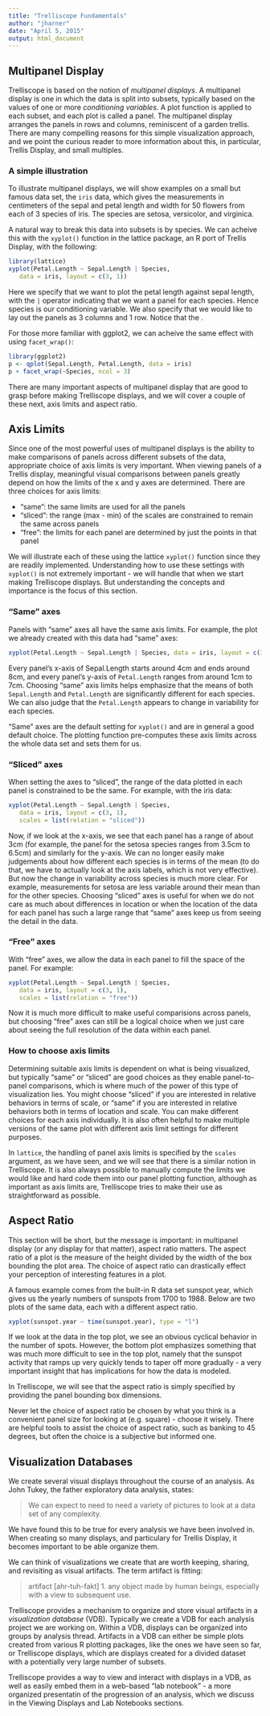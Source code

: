 ```yaml
---
title: "Trelliscope Fundamentals"
author: "jharner"
date: "April 5, 2015"
output: html_document
---
```


## Multipanel Display

Trelliscope is based on the notion of *multipanel displays*. A multipanel display is one in which the data is split into subsets, typically based on the values of one or more *conditioning variables*. A plot function is applied to each subset, and each plot is called a panel. The multipanel display arranges the panels in rows and columns, reminiscent of a garden trellis. There are many compelling reasons for this simple visualization approach, and we point the curious reader to more information about this, in particular, Trellis Display, and small multiples.

### A simple illustration
To illustrate multipanel displays, we will show examples on a small but famous data set, the `iris` data, which gives the measurements in centimeters of the sepal and petal length and width for 50 flowers from each of 3 species of iris. The species are setosa, versicolor, and virginica.

A natural way to break this data into subsets is by species. We can acheive this with the `xyplot()` function in the lattice package, an R port of Trellis Display, with the following:
```r
library(lattice)
xyplot(Petal.Length ~ Sepal.Length | Species, 
   data = iris, layout = c(3, 1))
```

Here we specify that we want to plot the petal length against sepal length, with the `|` operator indicating that we want a panel for each species. Hence species is our conditioning variable. We also specify that we would like to lay out the panels as 3 columns and 1 row. Notice that the .

For those more familiar with ggplot2, we can acheive the same effect with using `facet_wrap()`:
```r
library(ggplot2)
p <- qplot(Sepal.Length, Petal.Length, data = iris)
p + facet_wrap(~Species, ncol = 3)
```

There are many important aspects of multipanel display that are good to grasp before making Trelliscope displays, and we will cover a couple of these next, axis limits and aspect ratio.

## Axis Limits

Since one of the most powerful uses of multipanel displays is the ability to make comparisons of panels across different subsets of the data, appropriate choice of axis limits is very important. When viewing panels of a Trellis display, meaningful visual comparisons between panels greatly depend on how the limits of the x and y axes are determined. There are three choices for axis limits:

* "same": the same limits are used for all the panels  
* "sliced": the range (max - min) of the scales are constrained to remain the same across panels  
* "free": the limits for each panel are determined by just the points in that panel  

We will illustrate each of these using the lattice `xyplot()` function since they are readily implemented. Understanding how to use these settings with `xyplot()` is not extremely important - we will handle that when we start making Trelliscope displays. But understanding the concepts and importance is the focus of this section.

### "Same" axes

Panels with "same" axes all have the same axis limits. For example, the plot we already created with this data had "same" axes:
```r
xyplot(Petal.Length ~ Sepal.Length | Species, data = iris, layout = c(3, 1))
```

Every panel's x-axis of Sepal.Length starts around 4cm and ends around 8cm, and every panel's y-axis of `Petal.Length` ranges from around 1cm to 7cm. Choosing "same" axis limits helps emphasize that the means of both `Sepal.Length` and `Petal.Length` are significantly different for each species. We can also judge that the `Petal.Length` appears to change in variability for each species.

"Same" axes are the default setting for `xyplot()` and are in general a good default choice. The plotting function pre-computes these axis limits across the whole data set and sets them for us.

### "Sliced" axes

When setting the axes to "sliced", the range of the data plotted in each panel is constrained to be the same. For example, with the iris data:
```r
xyplot(Petal.Length ~ Sepal.Length | Species, 
   data = iris, layout = c(3, 1),
   scales = list(relation = "sliced"))
```

Now, if we look at the x-axis, we see that each panel has a range of about 3cm (for example, the panel for the setosa species ranges from 3.5cm to 6.5cm) and similarly for the y-axis. We can no longer easily make judgements about how different each species is in terms of the mean (to do that, we have to actually look at the axis labels, which is not very effective). But now the change in variability across species is much more clear. For example, measurements for setosa are less variable around their mean than for the other species. Choosing "sliced" axes is useful for when we do not care as much about differences in location or when the location of the data for each panel has such a large range that "same" axes keep us from seeing the detail in the data.

### "Free" axes

With "free" axes, we allow the data in each panel to fill the space of the panel. For example:
```r
xyplot(Petal.Length ~ Sepal.Length | Species, 
   data = iris, layout = c(3, 1),
   scales = list(relation = "free"))
```

Now it is much more difficult to make useful comparisions across panels, but choosing "free" axes can still be a logical choice when we just care about seeing the full resolution of the data within each panel.

### How to choose axis limits

Determining suitable axis limits is dependent on what is being visualized, but typically "same" or "sliced" are good choices as they enable panel-to-panel comparisons, which is where much of the power of this type of visualization lies. You might choose "sliced" if you are interested in relative behaviors in terms of scale, or "same" if you are interested in relative behaviors both in terms of location and scale. You can make different choices for each axis individually. It is also often helpful to make multiple versions of the same plot with different axis limit settings for different purposes.

In `lattice`, the handling of panel axis limits is specified by the `scales` argument, as we have seen, and we will see that there is a similar notion in Trelliscope. It is also always possible to manually compute the limits we would like and hard code them into our panel plotting function, although as important as axis limits are, Trelliscope tries to make their use as straightforward as possible.


## Aspect Ratio

This section will be short, but the message is important: in multipanel display (or any display for that matter), aspect ratio matters. The aspect ratio of a plot is the measure of the height divided by the width of the box bounding the plot area. The choice of aspect ratio can drastically effect your perception of interesting features in a plot.

A famous example comes from the built-in R data set sunspot.year, which gives us the yearly numbers of sunspots from 1700 to 1988. Below are two plots of the same data, each with a different aspect ratio.
```r
xyplot(sunspot.year ~ time(sunspot.year), type = "l")
```

If we look at the data in the top plot, we see an obvious cyclical behavior in the number of spots. However, the bottom plot emphasizes something that was much more difficult to see in the top plot, namely that the sunspot activity that ramps up very quickly tends to taper off more gradually - a very important insight that has implications for how the data is modeled.

In Trelliscope, we will see that the aspect ratio is simply specified by providing the panel bounding box dimensions.

Never let the choice of aspect ratio be chosen by what you think is a convenient panel size for looking at (e.g. square) - choose it wisely. There are helpful tools to assist the choice of aspect ratio, such as banking to 45 degrees, but often the choice is a subjective but informed one.

## Visualization Databases

We create several visual displays throughout the course of an analysis. As John Tukey, the father exploratory data analysis, states:

> We can expect to need to need a variety of pictures to look at a data set of any complexity.

We have found this to be true for every analysis we have been involved in. When creating so many displays, and particulary for Trellis Display, it becomes important to be able organize them.

We can think of visualizations we create that are worth keeping, sharing, and revisiting as visual artifacts. The term artifact is fitting:

> artifact [ahr-tuh-fakt]
1. any object made by human beings, especially with a view to subsequent use.

Trelliscope provides a mechanism to organize and store visual artifacts in a *visualization database* (VDB). Typically we create a VDB for each analysis project we are working on. Within a VDB, displays can be organized into groups by analysis thread. Artifacts in a VDB can either be simple plots created from various R plotting packages, like the ones we have seen so far, or Trelliscope displays, which are displays created for a divided dataset with a potentially very large number of subsets.

Trelliscope provides a way to view and interact with displays in a VDB, as well as easily embed them in a web-based "lab notebook" - a more organized presentatin of the progression of an analysis, which we discuss in the Viewing Displays and Lab Notebooks sections.

